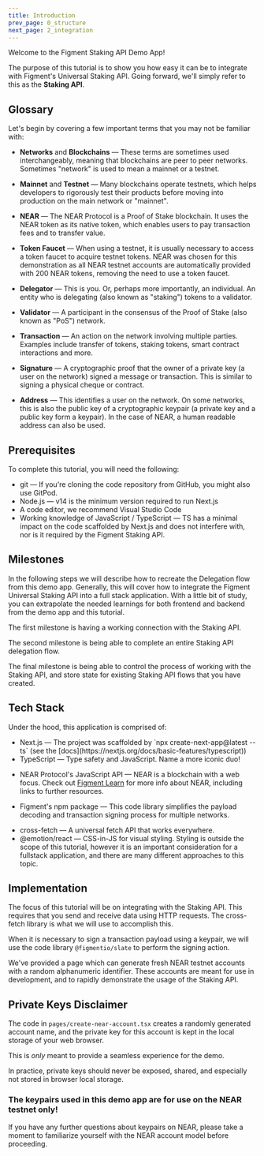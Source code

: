 ```yaml
---
title: Introduction
prev_page: 0_structure
next_page: 2_integration
---
```


Welcome to the Figment Staking API Demo App!

The purpose of this tutorial is to show you how easy it can be to integrate with Figment's Universal Staking API. 
Going forward, we'll simply refer to this as the **Staking API**.

## Glossary

Let's begin by covering a few important terms that you may not be familiar with:

- **Networks** and **Blockchains** &mdash; These terms are sometimes used interchangeably, meaning that blockchains are peer to peer networks. Sometimes "network" is used to mean a mainnet or a testnet.

- **Mainnet** and **Testnet** &mdash; Many blockchains operate testnets, which helps developers to rigorously test their products before moving into production on the main network or "mainnet".

- **NEAR** &mdash; The NEAR Protocol is a Proof of Stake blockchain. It uses the NEAR token as its native token, which enables users to pay transaction fees and to transfer value.

- **Token Faucet** &mdash; When using a testnet, it is usually necessary to access a token faucet to acquire testnet tokens. NEAR was chosen for this demonstration as all NEAR testnet accounts are automatically provided with 200 NEAR tokens, removing the need to use a token faucet.

- **Delegator** &mdash; This is you. Or, perhaps more importantly, an individual. An entity who is delegating (also known as "staking") tokens to a validator.

- **Validator** &mdash; A participant in the consensus of the Proof of Stake (also known as "PoS") network.

- **Transaction** &mdash; An action on the network involving multiple parties. Examples include transfer of tokens, staking tokens, smart contract interactions and more.

- **Signature** &mdash; A cryptographic proof that the owner of a private key (a user on the network) signed a message or transaction. This is similar to signing a physical cheque or contract.

- **Address** &mdash; This identifies a user on the network. On some networks, this is also the public key of a cryptographic keypair (a private key and a public key form a keypair). In the case of NEAR, a human readable address can also be used.

## Prerequisites

To complete this tutorial, you will need the following:

- <Link href="https://git-scm.org" rel="noopener noreferrer" target="_blank">git</Link> &mdash; If you're cloning the code repository from GitHub, you might also use <Link href="https://gitpod.io" rel="noopener noreferrer" target="_blank">GitPod</Link>.
- <Link href="https://nodejs.org/en/download/" rel="noopener noreferrer" target="_blank">Node.js</Link> &mdash; v14 is the minimum version required to run Next.js
- A code editor, we recommend <Link href="https://code.visualstudio.com" rel="noopener noreferrer" target="_blank">Visual Studio Code</Link>
- Working knowledge of <Link href="https://www.javascript.com" rel="noopener noreferrer" target="_blank">JavaScript</Link> / <Link href="https://www.typescriptlang.org" rel="noopener noreferrer" target="_blank">TypeScript</Link> &mdash; TS has a minimal impact on the code scaffolded by Next.js and does not interfere with, nor is it required by the Figment Staking API.

## Milestones

In the following steps we will describe how to recreate the Delegation flow from this demo app.
Generally, this will cover how to integrate the Figment Universal Staking API into a full stack application.
With a little bit of study, you can extrapolate the needed learnings for both frontend and backend from the demo app and this tutorial.

The first milestone is having a working connection with the Staking API.

The second milestone is being able to complete an entire Staking API delegation flow.

The final milestone is being able to control the process of working with the Staking API, and store state for existing Staking API flows that you have created.

## Tech Stack

Under the hood, this application is comprised of:

- <Link href="https://nextjs.com" rel="noopener noreferrer" target="_blank">Next.js</Link> &mdash; The project was scaffolded by `npx create-next-app@latest --ts` (see the [docs](https://nextjs.org/docs/basic-features/typescript))

- <Link href="https://typescriptlang.org" rel="noopener noreferrer" target="_blank">TypeScript</Link> &mdash; Type safety and JavaScript. Name a more iconic duo!

- NEAR Protocol's <Link href="https://github.com/near/near-api-js" rel="noopener noreferrer" target="_blank">JavaScript API</Link> &mdash; NEAR is a blockchain with a web focus. Check out [Figment Learn](https://learn.figment.io/protocols/near) for more info about NEAR, including links to further resources.

- Figment's <Link href="https://npmjs.org/figmentio/slate" rel="noopener noreferrer" target="_blank">npm package</Link> &mdash; This code library simplifies the payload decoding and transaction signing process for multiple networks. 

- <Link href="https://github.com/lquixada/cross-fetch" rel="noopener noreferrer" target="_blank">cross-fetch</Link> &mdash; A universal fetch API that works everywhere.

- <Link href="https://github.com/emotion-js/emotion/tree/main#readme" rel="noopener noreferrer" target="_blank">@emotion/react</Link> &mdash; CSS-in-JS for visual styling. Styling is outside the scope of this tutorial, however it is an important consideration for a fullstack application, and there are many different approaches to this topic. 

## Implementation

The focus of this tutorial will be on integrating with the Staking API. This requires that you send and receive data using HTTP requests. 
The cross-fetch library is what we will use to accomplish this.

When it is necessary to sign a transaction payload using a keypair, we will use the code library `@figmentio/slate` to perform the signing action.

We've provided a page which can generate fresh NEAR testnet accounts with a random alphanumeric identifier. 
These accounts are meant for use in development, and to rapidly demonstrate the usage of the Staking API.

## Private Keys Disclaimer

The code in `pages/create-near-account.tsx` creates a randomly generated account name, and the private key for this account is kept in the local storage of your web browser.

This is _only_ meant to provide a seamless experience for the demo.

In practice, private keys should never be exposed, shared, and especially not stored in browser local storage.

### **The keypairs used in this demo app are for use on the NEAR testnet only!** 

If you have any further questions about keypairs on NEAR, please take a moment to familiarize yourself with the <Link href="https://docs.near.org/concepts/basics/accounts/model" rel="noopener noreferrer" target="_blank">NEAR account model</Link> before proceeding.
